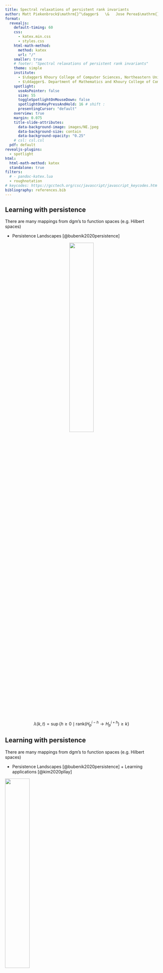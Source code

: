 ```yaml
---
title: Spectral relaxations of persistent rank invariants
author: Matt Piekenbrock$\mathrm{}^\dagger$   \&   Jose Perea$\mathrm{}^\ddagger$
format: 
  revealjs:
    default-timing: 60
    css: 
      - katex.min.css
      - styles.css
    html-math-method: 
      method: katex 
      url: "/"
    smaller: true
    # footer: "Spectral relaxations of persistent rank invariants"
    theme: simple 
    institute: 
      - $\dagger$ Khoury College of Computer Sciences, Northeastern University
      - $\ddagger$. Department of Mathematics and Khoury College of Computer Sciences, Northeastern University
    spotlight:
      useAsPointer: false
      size: 55
      toggleSpotlightOnMouseDown: false
      spotlightOnKeyPressAndHold: 16 # shift : 
      presentingCursor: "default"
    overview: true
    margin: 0.075
    title-slide-attributes:
      data-background-image: images/NE.jpeg
      data-background-size: contain
      data-background-opacity: "0.25"
    # csl: csl.csl
  pdf: default
revealjs-plugins:
  - spotlight
html: 
  html-math-method: katex
  standalone: true
filters:
  # - pandoc-katex.lua
  - roughnotation
# keycodes: https://gcctech.org/csc/javascript/javascript_keycodes.htm
bibliography: references.bib
---
```



## Learning with persistence 

There are many mappings from $\mathrm{dgm}$'s to function spaces (e.g. Hilbert spaces) 

::: {.fragment .fade-in fragment-index=1 style="text-align: left"}

- Persistence Landscapes [@bubenik2020persistence]

:::


::: {.fragment .fade-in-then-out fragment-index=1 style="text-align: center"}

![](images/pers_landscape_def.png){width=40% fig-align="center"}

$$ \lambda(k, t) = \sup \{ h \geq 0 \mid \mathrm{rank}(H_p^{i-h} \to H_p^{i+h}) \geq k \} $$

:::


## Learning with persistence 

There are many mappings from $\mathrm{dgm}$'s to function spaces (e.g. Hilbert spaces) 

- Persistence Landscapes [@bubenik2020persistence] + Learning applications [@kim2020pllay]

![](images/pers_landscape_app.png){width=40% fig-align="center"}

$$ \lambda(k, t) = \sup \{ h \geq 0 \mid \mathrm{rank}(H_p^{i-h} \to H_p^{i+h}) \geq k \} $$


## Learning with persistence 

There are many mappings from $\mathrm{dgm}$'s to function spaces (e.g. Hilbert spaces) 

<ul> 

::: { style="color: rgb(127,127,127);"}

<li> Persistence Landscapes [@bubenik2020persistence] + Learning applications [@kim2020pllay] </li>

:::

::: {.fragment .fade-in fragment-index=1 style="text-align: left"}

<li> Persistence Images [@adams2017persistence] </li> 

:::

<ul> 


::: {.fragment .fade-in-then-out fragment-index=1 style="text-align: center"}

![](images/pers_image_def.png){height=50% fig-align="center"}

$$ \rho(f, \phi) = \sum\limits_{(i,j) \in \mathrm{dgm}} f(i,j) \phi(\lvert j - i \rvert)$$

:::

## Learning with persistence 

There are many mappings from $\mathrm{dgm}$'s to function spaces (e.g. Hilbert spaces) 

<ul> 

::: { style="color: rgb(127,127,127);"}

<li> Persistence Landscapes [@bubenik2020persistence] + Learning applications [@kim2020pllay] </li>

:::

<li> Persistence Images [@adams2017persistence] + Learning applications [@som2020pi]
</li> 

<ul> 

![](images/pers_image_app.png){height=50% fig-align="center"}

$$ \rho(f, \phi) = \sum\limits_{(i,j) \in \mathrm{dgm}} f(i,j) \phi(\lvert j - i \rvert)$$



## Learning with persistence 

There are many mappings from $\mathrm{dgm}$'s to function spaces (e.g. Hilbert spaces) 

<ul> 

::: { style="color: rgb(127,127,127);"}

<li> Persistence Landscapes [@bubenik2020persistence] + Learning applications [@kim2020pllay] </li>

:::

::: { style="color: rgb(127,127,127);"}

<li> Persistence Images [@adams2017persistence] + Learning applications [@som2020pi] </li>

:::

::: {.fragment .fade-in}

<li> A few others...$^1$ </li> 

![](images/vec1.png){width=80% height=100% fig-align="center"}

:::

</ul>

:::{.aside}

See [@bubenik2020persistence] for an overview. 

:::

## Many goals in common...

<hr/> 

:::: {.columns}

::: {.column width=40% layout-align="left" style="margin-left: 2em; margin-top: 1em;"}

::: {.fragment fragment-index=1}

- Vectorize persistence information

:::

::: {.fragment fragment-index=2}

- Optimize persistence invariants 

:::

::: {.fragment fragment-index=3}

- Leverage the stability of persistence

:::


::: {.fragment fragment-index=4}

- Connect to other areas of mathematics

:::
 
:::

::: {.column width=40% layout-align="left"}

:::{.r-stack}

![](images/pers_image.png){.fragment fragment-index=1 width="300" height="300"}

![](images/pers_landscape_app.png){.fragment fragment-index=2 width="300" height="300"}

![](animations/stability.gif){.fragment fragment-index=3 width="400" height="300"}

![](images/lsst.png){.fragment fragment-index=4 width="375" height="375"}

:::

:::

:::: 

::: {.fragment style="text-align: center" style="font-size: 40px;"}

<div style="text-align: center; font-size: 35px;" >

__Can we achieve these goals without computing diagrams?__

</div>


:::

::: {.fragment style="text-align: center" style="font-size: 40px;"}

(computing $\mathrm{dgm}_p(X)$ on point cloud inputs $X \subset \mathbb{R}^{n \times d}$ takes $O(n^{3(p+2)})$ for $p \geq 1$...)
:::

<!-- ::: {.fragment style="text-align: center"}

$^\ast$ _avoid the reduction the algorithm_

:::

::: {.fragment style="text-align: center"}

$$\mathrm{dgm}(K) \leftrightarrow R = \partial V $$

::: -->

<!-- :::{.aside}

Image from: https://epfl-lts2.github.io/gspbox-html/doc/graphs/

::: -->

<br> 

## This Talk - Spectral Rank Invariants {visibility="hidden"}

:::{.fragment .fade-in style="text-align: center"}

We introduce a _spectral-relaxation_ of the <span style="color:orange">  persistent rank invariants </span>  $\beta_p^{\ast}$ and $\mu_p^\ast$ that:

<div style="margin-left:2.5em;">

1. Smoothly interpolates the _persistent rank_ function
2. Admits $(1 \pm \epsilon)$ approximation for any $\epsilon > 0$ in $\approx O(n^2)$ time 
3. "Matrix-free" computation in $O(n)$ memory 
4. Variety of applications, e.g. featurization, optimization, metric learning

</div>

:::

:::{.fragment .fade-in style="text-align: left" layout="[[48,52]]" layout-valign="top"}

![](animations/ph_transform.gif){width=100% height=100% fig-align="left"}

![](animations/trace_summary.gif){width=100% height=100% fig-align="left"}

:::

:::{.aside}
\(1\) The Schatten-1 norms of the operators driving the relaxation are differentiable over the positive semi-definite cone 
:::

## This Talk - Spectral Rank Invariants 

:::{.fragment .fade-in style="text-align: center"}

We introduce a _spectral-relaxation_ of the <span style="color:orange">  persistent rank invariants </span>  $\beta_p^{\ast}$ and $\mu_p^\ast$ that:

:::


:::{.fragment .fade-in style="text-align: center"}

<div style="margin-left:2.5em;">
1. Smoothly interpolates _persistent rank function_ $\leftrightarrow$ _spectral sum_
</div>

<br/> 

:::{style="text-align: center"}

![](images/spectral_interp2.png){height=450 fig-align="center"}

:::

:::

<!-- :::{layout="[[80, 50]]" layout-valign="bottom"}

![](images/size_function.png){height=50% fig-align="center"}
![](images/spectral_interpolation.png){height=50% fig-align="center"}

:::
::: -->


## This Talk - Spectral Rank Invariants 

:::{style="text-align: center"}

We introduce a _spectral-relaxation_ of the <span style="color:orange">  persistent rank invariants </span>  $\beta_p^{\ast}$ and $\mu_p^\ast$ that:

<div style="margin-left:2.5em;">

1. Smoothly interpolates _persistent rank function_ $\leftrightarrow$ _spectral sum_
2. Admits $(1 \pm \epsilon)$ approximation for any $\epsilon > 0$ in $\approx O(n^2)$ time 

</div>

<div style="width: 100%; text-align: center;">
![](images/stochastic_trace_estimates.png){width=80% fig-align="center"}
</div>

:::

## This Talk - Spectral Rank Invariants 

:::{style="text-align: center"}

We introduce a _spectral-relaxation_ of the <span style="color:orange">  persistent rank invariants </span>  $\beta_p^{\ast}$ and $\mu_p^\ast$ that:

<div style="margin-left:2.5em;">

1. Smoothly interpolates _persistent rank function_ $\leftrightarrow$ _spectral sum_
2. Admits $(1 \pm \epsilon)$ approximation for any $\epsilon > 0$ in $\approx O(n^2)$ time 
3. "Matrix-free" computation in $\approx O(n)$ memory 

</div>

<br/> 

$$ {\Large v^T (\partial_1 \circ \partial_1^T) v = \sum\limits_{i \sim j}(v_i - v_j) }$$

:::

## This Talk - Spectral Rank Invariants 

:::{style="text-align: center"}

We introduce a _spectral-relaxation_ of the <span style="color:orange">  persistent rank invariants </span>  $\beta_p^{\ast}$ and $\mu_p^\ast$ that:

<div style="margin-left:2.5em;">

1. Smoothly interpolates _persistent rank function_ $\leftrightarrow$ _spectral sum_
2. Admits $(1 \pm \epsilon)$ approximation for any $\epsilon > 0$ in $\approx O(n^2)$ time 
3. "Matrix-free" computation in $\approx O(n)$ memory 
4. Variety of applications, e.g. featurization, optimization, metric learning

</div>

![](images/overview_blackbox.png){width=90% fig-align="center"}

:::

## Application: optimizing filtrations

![](images/combined_mult.png){width=68% height=100% fig-align="center"}

$$ \alpha^\ast = \argmax_{\alpha \in \mathbb{R}} \; \mathrm{card}\big(\, \left.\mathrm{dgm}(K_\bullet, \, f_\alpha) \right|_{R} \, \big) $$


## Why the rank invariant {visibility="hidden"}


:::{.fragment}

There is a duality between diagrams its associated rank function:

$$ \mathrm{dgm}_p(\, K_\bullet, \, f \, ) \triangleq \{ \, ( \, i, j \,) \in \Delta_+ :  \mu_p^{i,j} \neq 0 \, \} \; \cup \; \Delta $$

$$\text{where: } \quad \mu_p^{i,j} = \left(\beta_p^{i,j{\small -}1} - \beta_p^{i,j} \right) - \left(\beta_p^{i{\small -}1,j{\small -}1} - \beta_p^{i{\small -}1,j} \right) \quad $$

:::

:::{.fragment}

_Fundamental Lemma of Persistent Homology_ shows diagrams characterize their ranks
$$\beta_p^{k,l} = \sum\limits_{i \leq k} \sum\limits_{j > l} \mu_p^{i,j}$$

:::

:::{.incremental}

- _Persistence measures_ [@chazal2016structure] extend (1,2) naturally when $\mathbb{F} = \mathbb{R}$ 
- Stability in context of multidimensional persistence [@cerri2013betti] 
- Generalizations of rank invariant via Möbius inversion [@mccleary2022edit] and via zigzag persistence[@dey2021computing]

:::

## Overview

<ul>
  <li>Theory</li>
  <ul>
    <li>Rank duality</li>
    <li>Spectral functions</li>
    <li>Operator properties</li>
  </ul>
  <div style="color: #7F7F7F;"> 
  <li><p>Applications</p></li>
  <ul>
    <li>Variational + geometric perspective</li>
    <li>Filtration optimization</li>
    <li>Feature generation</li>
  </ul>
  </div>
  <div style="color: #7F7F7F;"> 
  <li><p>Computation</p></li>
  <ul>
    <li>Implicit trace estimation</li>
    <li>Stochastic Lanczos quadrature</li>
    <li>matvecs are all you need</li>
  </ul>
  </div>
</ul>

## The rank invariants {style="text-align: center;"}

::::{.columns}

:::{.column}

![](images/dgm_pbn.png){width=325 height=325 fig-align="center"}

<div style="text-align: center;">

$\beta_p^{i,j}(K)$

</div>

:::

:::{.column}

![](images/dgm_mu.png){width=325 height=325 fig-align="center"}

<div style="text-align: center;">

$\mu_p^R(K)$

</div>

:::

__Goal:__ "Relax" these invariants using the spectral characterization of the rank function:

$$\mathrm{rank}(X) = \sum_{i=1}^n \, \mathrm{sgn}_+(\sigma_i) $$

::::

## Beyond $\mathrm{dgm}$'s: Revisiting the rank computation
 
$$ \beta_p^{i,j} : \mathrm{rank}(H_p(K_i) \to H_p(K_j))$$
	
<!-- <hr style="margin: 0; padding: 0;">  -->

:::{.incremental style="list-style-type: none;align=center;"}

::: {.fragment .fade-in-then-semi-out style="text-align: left"}
$\;\quad\quad\quad\beta_p^{i,j} = \mathrm{dim} \big( \;\mathrm{Ker}(\partial_p(K_i))\; / \;\mathrm{Im}(\partial_{p+1}(K_j)) \; \big )$
:::

<!-- <li style="text-align: left" class="fragment fade-in-then-semi-out">
$\quad\quad\quad\quad\beta_p^{i,j} = \mathrm{dim} \big( \;\mathrm{Ker}(\partial_p(K_i))\; / \;\mathrm{Im}(\partial_{p+1}(K_j)) \; \big )$
</li> -->
::: {.fragment .fade-in-then-semi-out style="text-align: left"}
<!-- <li style="text-align: left" class="fragment fade-in-then-semi-out"> -->
$\;\quad\quad\quad\hphantom{\beta_p^{i,j} }= \mathrm{dim}\big(\; \mathrm{Ker}(\partial_p(K_i)) \; / \; (\mathrm{Ker}(\partial_p(K_i)) \cap \mathrm{Im}(\partial_{p+1}(K_j))) \; \big )$
:::

::: {.fragment .fade-in-then-semi-out style="text-align: left"}
$\;\quad\quad\quad\hphantom{\beta_p^{i,j}}=\color{blue}{\mathrm{dim}\big(\;\mathrm{Ker}(\partial_p(K_i)) \; \big)} \; \color{black}{-} \; \color{red}{\mathrm{dim}\big( \; \mathrm{Ker}(\partial_p(K_i)) \cap \mathrm{Im}(\partial_{p+1}(K_j))\;\; \big)}$
:::

::: 

<!-- <br>  -->
::: {.fragment .fade-in-then-semi-out}
Rank-nullity yields the <span style="color: blue">left term</span>: 
$$
\mathrm{dim}\big(\mathrm{Ker}(\partial_p(K_i))\big) = \lvert C_p(K_i) \rvert - \mathrm{dim}(\mathrm{Im}(\partial_p(K_i)))
$$
:::

:::{.fragment .fade-in-then-semi-out}
<!-- Computing the <span style="color: red">right term</span> more nuanced:  -->
"Relaxing" the <span style="color: red">right term</span> poses some difficulties:
:::

:::{.incremental style="list-style-type: none; align=center; text-align: left; margin-left: 2.5em; margin: 0; padding: 0;"}
- Pseudo-inverse$^1$, projectors$^2$, Neumann's inequality$^3$, etc.
- PID algorithm$^4$, Reduction algorithm$^5$, Persistent Laplacian$^6$
:::

:::{.aside}
@anderson1969series, @ben1967geometry, @ben2015projectors, @zomorodian2004computing, @edelsbrunner2000topological, @memoli2022persistent
:::

## Key technical observation

:::{.fragment style="text-align: center;"}

Structure theorem for persistence modules can be used to show: 

$$ 
\text{ if } (i,j) \in \mathrm{dgm}(K_\bullet), \text{ and } R = \partial V
$$
 
:::

:::{.fragment style="margin: 0; padding: 0;"}

$$
\implies \mathrm{rank}(R^{i,j}) - \mathrm{rank}(R^{i\texttt{+}1,j}) + \mathrm{rank}(R^{i\texttt{+}1,j\text{-}1}) - \mathrm{rank}(R^{i,j\text{-}1}) \neq 0
$$

![](images/rank_ll.png){width=575 height=100% fig-align="center" style="margin: 0; padding: 0;"}

:::

:::{.fragment}

$$
\Rightarrow \mathrm{rank}(R^{i,j}) = \mathrm{rank}(\partial^{i,j}) 
$$

:::

## Key technical observation


:::{.fragment}

$$
\mathrm{rank}(R^{i,j}) = \mathrm{rank}(\partial^{i,j}) 
$$

:::

:::{.fragment }

![](images/rv_ll.png){width=950 height=100% fig-align="center" style="margin: 0; padding: 0;"}

:::

:::{.fragment style="text-align: center"}

__Take-a-way:__ Can deduce the $\mathrm{dgm}$ from ranks of "lower-left" submatrices of $\partial_p(K_\bullet)$

:::


## Key technical observation

$$ 
\begin{equation}
\mathrm{rank}(R^{i,j}) = \mathrm{rank}(\partial^{i,j})  
\end{equation}
$$
 
<hr>

:::{.fragment}

$(1)$ often used to show correctness of reduction, but far more general, as it implies:

:::

:::{.fragment}

<div style="padding-left: 1em; border: 1px solid black; margin: 2em; ">
__Corollary [@bauer2022keeping]__: Any algorithm that preserves the ranks of the submatrices $\partial^{i,j}$ for all $i,j \in \{ 1, \dots, n \}$ is a valid barcode algorithm.
</div>

:::

:::{.fragment}
$$ 
\begin{equation}
(1) \Rightarrow \beta_p^{i,j} = \lvert C_p(K_i) \rvert - \mathrm{rank}(\partial_p^{1,i}) - \mathrm{rank}(\partial_{p+1 }^{1,j}) + \mathrm{rank}(\partial_{p+1}^{i + 1, j} ) 
\end{equation}
$$

:::


:::{.fragment}

$$ 
\begin{equation}
(2) \Rightarrow \mu_p^{R} = \mathrm{rank}(\partial_{p+1}^{j + 1, k})  - \mathrm{rank}(\partial_{p+1}^{i + 1, k})  - \mathrm{rank}(\partial_{p+1}^{j + 1, l}) + \mathrm{rank}(\partial_{p+1}^{i + 1, l})  
\end{equation}
$$

:::

:::{.aside}

@edelsbrunner2000topological noted (1) in passing showing correctness of reduction; @dey2022computational explicitly prove (2); (3) was used by @chen2011output. (2) & (3) are connected to relative homology.

:::


## The Implications


:::{style="text-size: 14px; text-align: center; margin-top: 1em;"}

From now on, we work strictly with field coefficients in $\mathbb{R}$

:::

<br/> 

$$
	{\color{green} \mu_p^{R}} = 
	{\color{red} \mathrm{rank}}\begin{bmatrix} {\color{blue} \partial_{p+1}^{j + 1, k}} & 0 \\
	0 & {\color{blue} \partial_{p+1}^{i + 1, l} }
	\end{bmatrix}
	- 
	{\color{red} \mathrm{rank}}\begin{bmatrix} {\color{blue} \partial_{p+1}^{i + 1, k}} & 0 \\
	0 & {\color{blue} \partial_{p+1}^{j + 1, l} }
	\end{bmatrix}
$$

<br/>

:::{style="text-size: 14px; text-align: center;"}

:::{.fragment}

There are advantages to preferring _this_ expression for $\mu_p^R$

:::

<ol>
:::{.fragment}
  <li> <span style="color: blue;"> Inner terms </span> are _unfactored_ </li>
:::
:::{.fragment}
  <li> Variational perspectives on <span style="color: red;">rank function </span> well-studied ($\mathbb{R}$)</li>
:::
:::{.fragment}
  <li> Theory of <span style="color: green;">_persistent measures_$^{\ast}$</span> readily applicable </li>
:::
</ol>

:::

::: aside 

Chazal, Frédéric, Vin De Silva, Marc Glisse, and Steve Oudot. 2016. The Structure and Stability of Persistence Modules.

:::

## Relaxing the rank function {visibility="hidden"}

:::{style="text-align: center"} 

__Spectral relaxation__: Approximate $\mathrm{rank}$ with _matrix functions_ [@bhatia2013matrix]

:::


:::{style="list-style-type: none; align=center;"}

<div class="columns">

<div class="column">

::: {.fragment .fade-in-then-semi-out fragment-index=1 style="text-align: left"}

$\quad\quad\quad\quad \mathrm{rank}(X) = \sum \, \mathrm{sgn}_+(\sigma_i)$

:::

::: {.fragment .fade-in-then-semi-out fragment-index=2 style="text-align: left"}

$\quad\quad\quad\quad \hphantom{\mathrm{rank}(X)}\approx \sum\limits_{i=1}^n \, \phi(\sigma_i, \tau) \phantom{\int\limits_{-\infty}^x}$

:::

::: {.fragment .fade-in-then-semi-out fragment-index=3 style="text-align: left"}

$\quad\quad\quad\quad \hphantom{\mathrm{rank}(X)}=\lVert \Phi_\tau(X) \rVert_\ast$

:::

</div>

<div class="column">

::: {.fragment .fade-in-then-semi-out fragment-index=1 style="text-align: right"}

where $\quad\quad$ $X = U \mathrm{Diag}(\mathbf{\sigma})V^T$

:::

::: {.fragment .fade-in-then-semi-out fragment-index=2 style="text-align: right"}

where $\quad \phi(x, \tau) \triangleq \int\limits_{-\infty}^x\hat{\delta}(z, \tau) dz$

:::

::: {.fragment .fade-in-then-semi-out fragment-index=3 style="text-align: right"}

where $\quad \Phi_\tau(X) \triangleq \sum_{i=1}^n \phi(\sigma_i, \tau) u_i v_i^T$

:::

</div>

</div>

::: {.fragment .fade-in-then-semi-outstyle="text-align: center"}

$\Phi_\tau(X)$ is a _Löwner operator_ when $\phi$ is _operator monotone_ [@jiang2018unified]

$$ A \succeq B \implies \Phi_\tau(A) \succeq \Phi_\tau(B) $$

:::

:::{.fragment style="text-align: center"}

Closed-form proximal operators exist when $\Phi_\tau$ convex [@beck2017first]

Often used in nonexpansive mappings [@bauschke2011convex]

:::

:::

## Relaxing the rank function

<hr/> 

:::{.fragment .fade-in-then-semi-out fragment-index=1 style="text-align: center"} 

__Spectral relaxation__: Approximate $\mathrm{rank}$ by approximating the _sign_ function 

:::


:::{style="list-style-type: none; align=center;"}

::: {.fragment .fade-in-then-semi-out fragment-index=1 style="text-align: center"}

$$\mathrm{rank}(X) = \sum_{i=1}^n \, \mathrm{sgn}_+(\sigma_i) \approx \sum_{i=1}^n \, \phi(\sigma_i, \tau) $$

:::

::: {.fragment .fade-in-then-semi-out fragment-index=2 style="text-align: left"}

$$\text{ where } \phi(x, \tau) \triangleq \int\limits_{-\infty}^x\hat{\delta}(z, \tau) dz \text{ for a smoothed Dirac measure } \hat{\delta}^1$$

<!-- \hat{\delta}(x, \tau) = \frac{1}{\nu(\tau)} p\left(\frac{x}{\nu(\tau)}\right), \quad \tau > 0, \quad \nu \text{ inc. } -->
:::


::: {.fragment .fade-in-then-semi-out fragment-index=3 style="text-align: center"}

$\phi : \mathbb{R} \to \mathbb{R}$ induces a unique$^2$ _spectral function_ $F: S_{n} \to \mathbb{R}$ via its _trace_: 

$$\mathrm{tr}(\Phi_\tau(X)) = \sum\limits_{i=1}^n \phi(\sigma_i, \tau), \quad \Phi_\tau(X) \triangleq U \phi_\tau(\mathbf{\Sigma}) V^T $$

:::


<!-- ::: {.fragment .fade-in-then-semi-out fragment-index=4 style="text-align: center"}

The operator $\Phi_\tau(X) \in \mathbb{R}^{n \times n}$ is called a _Löwner operator_ [@bhatia2013matrix]

::: -->


<!-- ::: {.fragment .fade-in-then-semi-out fragment-index=4 style="text-align: center"}

$\Phi_\tau(X)$ is a _Löwner operator_ when $\phi$ is _operator monotone_ [@jiang2018unified]

$$ A \succeq B \implies \phi_\tau(A) \succeq \phi_\tau(B) $$

:::

:::{.fragment style="text-align: center"}

Closed-form proximal operators exist when $\phi_\tau$ convex + minor conditions$^1$ 

::: -->

:::

<aside class="aside" style="text-align: center !important;">

\(1\) Any $\hat{\delta}$ of the form $\nu(1/\tau) p (z \cdot \nu (1/\tau))$ where $p$ is a density function and $\nu$ positive and increasing is sufficient.

\(2\) See Theorem 1.2 of @jiang2018unified for uniqueness conditions.
<!-- \(1\) See @beck2017first and @bauschke2011convex for existence and optimality conditions.  -->

</aside>


## Spectral functions

For any smoothed Dirac measure^[Any $\hat{\delta}$ of the form $\nu(1/\tau) p (z \cdot \nu (1/\tau))$ where $p$ is a density function and $\nu$ positive and increasing is sufficient.] $\hat{\delta}$ and _operator monotone_ $\phi: \mathbb{R}_+ \times \mathbb{R}_{++} \to \mathbb{R}_+$, @bi2013approximation show that:

<!-- <div class="columns" style="margin-left: 2.5em; "> -->

<div style="list-style-type: none !important;">

<div class="columns">

<div class="column" style="width: 30%">

:::{.fragment .fade-in fragment-index=1 .no_bullet}

($\tau$-approximate) $\vphantom{\hat{\delta}}$

:::

:::{.fragment .fade-in fragment-index=2}

(Monotone) $\vphantom{\lVert \phi_{\tau}(X) \rVert_\ast}$

:::

:::{.fragment .fade-in fragment-index=3}

(Smooth) $\vphantom{\mathbb{R}_1^{n \times m^{\ast^{\ast}}}}$

:::

:::{.fragment .fade-in fragment-index=4}

(Explicit) $\vphantom{\partial \lVert \Phi_\tau(\cdot) \rVert_\ast}$ 

:::

</div>

<div class="column" width="70%" layout-align="right">

:::{.fragment .fade-in fragment-index=1}

$0 \leq \mathrm{rank}(X) - \lVert \Phi_\tau(X) \rVert_\ast \leq c(\hat{\delta})$

:::

:::{.fragment .fade-in fragment-index=2}

$\lVert \Phi_{\tau}(X) \rVert_\ast \geq \lVert \Phi_{\tau'}(X) \rVert_\ast$ for any $\tau \leq \tau'$

:::

:::{.fragment .fade-in fragment-index=3}

Semismooth^[Here _semismooth_ refers to the existence of directional derivatives] on $\mathbb{R}^{n \times m}$ $\vphantom{\mathbb{R}_1^{n \times m^{\ast^{\ast}}}}$, differentiable on $\mathbf{S}_+^m$

:::

:::{.fragment .fade-in fragment-index=4}

Differential $\partial \lVert \Phi_\tau(\cdot) \rVert_\ast$ has closed-form soln.

:::

</div>

</div>

:::{.fragment .fade-in fragment-index=5}

Function/operator pairs ( $\phi_\tau$, $\Phi_\tau$ ) particular specializations of _matrix functions_:

$$\Phi_\tau(X) = U \Phi_\tau(\Sigma) V^T$$

Commonly used in many application areas, e.g. compressed sensing [@li2014new]

:::

</div>

## Combinatorial Laplacian {visibility="hidden"}

__Relax #3:__ Replace $\partial \mapsto L$ with _combinatorial Laplacians_ [@horak2013spectra]:

$$ \Delta_p = \underbrace{\partial_{p+1} \partial_{p+1}^T}_{L_p^{\mathrm{up}}}  + \underbrace{\partial_{p}^T \partial_{p}}_{L_p^{\mathrm{dn}}} $$

:::{.fragment}

$f_\alpha$ is 1-to-1 correspondence with inner products on cochain groups $C^p(K, \mathbb{R})$ 

$$L_p^{i,j}(\alpha) \Leftrightarrow \langle \; f,\, g \; \rangle_{\alpha} \; \text{ on } \;  C^{p+1}(K, \mathbb{R})$$

::: 

:::{.fragment}

Benefits: Symmetric, positive semi-definite, have "nice" linear and quadratic forms:
$$
L_p^{\text{up}}(\tau, \tau')= \begin{cases}
		 \mathrm{deg}_f(\tau) \cdot f^{+/2}(\tau) & \text{ if } \tau = \tau' \\ 
%		\mathrm{deg}(\tau_i) & \text{ if } i = j \\ 
		s_{\tau, \tau'} \cdot  f^{+/2}(\tau) \cdot f(\sigma) \cdot f^{+/2}(\tau') & \text{ if } \tau \overset{\sigma}{\sim} \tau' \\
		0 & \text{ otherwise} 
	\end{cases}
$$

$\implies$ can represent operator in "matrix-free" fashion
:::

## Parameterized filtrations {visibility="hidden"}

Suppose we have an $\alpha$-parameterized filtration $(K, f_\alpha)$ where $f_\alpha : K \to \mathbb{R}_+$ satisfies:

$$
f_\alpha(\tau) \leq f_\alpha(\sigma) \quad \text{ if } \tau \subseteq \sigma \quad \forall \tau,\sigma \in K \text{ and } \alpha \in \mathbb{R}
$$

:::{layout-ncol=2}

![](animations/codensity_family.gif){width=48% height=100% fig-align="right"}

![](animations/complex_plain.gif){width=48% height=100% fig-align="left"}

:::

## __Relax \#1__: Parameterized _boundary matrices_ {visibility="hidden"}

:::{.fragment style="text-align: center;"}

Parameterize $C_p(K; \mathbb{R})$ with $\mathcal{S} \circ f_\alpha : K \to \mathbb{R}_+$ where $\mathcal{S}: \mathbb{R} \to [0,1]$  


:::

:::{.fragment style="text-align: center;"}

![](images/smoothstep_3.jpeg){width=88% height=100% fig-align="center"}

:::


:::{.fragment style="text-align: center; border: 1;"}

$$ 
\boxed{
\partial_p^{i,j}(\alpha) = D_p(\mathcal{S}_i \circ f_\alpha) \circ \partial_p(K_\preceq) \circ D_{p+1}(\mathcal{S}_j \circ f_\alpha) 
}
$$ 

:::

:::{.fragment style="text-align: center;"}

__Note__: $P^T \partial_p^{i,j}(\alpha) P$ has rank $= \mathrm{rank}(R_p^{i,j}(\alpha))$ for all $\alpha \in \mathbb{R}$. 

:::

:::{.aside style="text-align: center;"}
Replacing $S \mapsto \mathcal{S}$ ensures continuity of $\partial_p^{i,j}(\alpha)$
:::


## Rank Invariances when $\mathbb{F} = \mathbb{R}$ {visibility="hidden"}

::: {.fragment .fade-in style="text-align: left"}

&emsp;&emsp;&emsp;&emsp;

$\hspace{10em} \mathrm{rank}(A) \triangleq \mathrm{dim}(\mathrm{Im}(A))$

::: 

::: {.fragment .fade-in style="text-align: left"}

$\hspace{10em}  \hphantom{\mathrm{rank}(A)} \equiv \mathrm{rank}(A^T) \quad \quad  \quad \text{(adjoint)}$

:::

::: {.fragment .fade-in style="text-align: left"}

$\hspace{10em}  \hphantom{\mathrm{rank}(A)} \equiv \mathrm{rank}(A^T A) \quad \quad \; \text{(inner product)}$

:::

::: {.fragment .fade-in style="text-align: left"}

$\hspace{10em}  \hphantom{\mathrm{rank}(A)} \equiv \mathrm{rank}(A A^T) \quad \quad \; \text{(outer product)}$

:::

::: {.fragment .fade-in style="text-align: left"}

$\hspace{10em}  \hphantom{\mathrm{rank}(A)} \equiv \mathrm{rank}(S^{-1}AS) \quad \;  \text{(change of basis)}$

:::

::: {.fragment .fade-in style="text-align: left"}

$\hspace{10em}  \hphantom{\mathrm{rank}(A)} \equiv \mathrm{rank}(P^T A P) \quad \; \text{(permutation)}$

:::

::: {.fragment .fade-in style="text-align: left"}

$\hspace{10em}  \hphantom{\mathrm{rank}(A)} \equiv \dots  \quad \quad \quad \quad  \quad \quad  \! \! \text{(many others)}$

:::

<br> 

::: {.fragment .fade-in style="text-align: left"}

<div style="text-align: center; font-size: 35px;" >

__Q: Can we exploit some of these to speed up the computation?__

</div>

:::

## Overview

<ul>
  <div style="color: #7F7F7F;"> 
  <li>Theory</li>
  <ul>
    <li>Rank duality</li>
    <li>Spectral functions</li>
    <li>Operator properties</li>
  </ul>
  </div>
  <li><p>Applications</p></li>
  <ul>
    <li>Variational + geometric perspective</li>
    <li>Filtration optimization</li>
    <li>Feature generation</li>
  </ul>
  <div style="color: #7F7F7F;"> 
  <li><p>Computation</p></li>
  <ul>
    <li>Implicit trace estimation</li>
    <li>Stochastic Lanczos quadrature</li>
    <li>matvecs are all you need</li>
  </ul>
  </div>
</ul>


## Interpretation: Regularization

::: {.fragment fragment-index=1}

Ill-posed linear systems $Ax = b$ are often solved by "regularized" least-squares: 

$$
x_\tau^\ast = \argmin\limits_{x \in \mathbb{R}^n} \lVert Ax - b\rVert^2 + \tau \lVert x \rVert_1 
$$

:::

::: {.fragment fragment-index=2}

The minimizer is given in closed-form by the regularized pseudo-inverse:

$$
x_\tau^\ast = (A^T A + \tau I)^{-1} A^T b
$$
:::

::: {.fragment fragment-index=3}

![](images/lasso.png){width=50% fig-align="center"}

:::

::: aside

Image from: https://thaddeus-segura.com/lasso-ridge/

::: 

## Interpretation: Regularization

<br/>

::: {.fragment fragment-index=1}


<div style="text-align: center;">
Under the appropriate parameters$^1$ for $\nu$ and $p$, $\phi$ takes the form:

</div>

$$
\phi(x, \tau) = \frac{2}{\tau}\int\limits_{0}^z z \cdot  \big((z/\sqrt{\tau})^2+1\big)^{-2} dz = \frac{x^2}{x^2 + \tau}
$$

:::


::: {.fragment fragment-index=2}

<div style="text-align: center;">

The corresponding Löwner operator and its Schatten $1$-norm is given$^2$ by:

</div>

$$
\Phi_\tau(X) = (X^T X + \tau \, I_n)^{-1} X^T X, \quad \quad \lVert \Phi_\tau(X) \rVert_\ast = \sum\limits_{i = 1}^n \frac{\sigma_i(X)^2}{\sigma_i(X)^2 + \tau}
$$

:::

::: {.fragment fragment-index=3}

<div style="text-align: center;">

This the <span style="color: purple;"> _Tikhonov regularization_ </span> in standard form used in $\ell_1$-regression (LASSO)

</div>

:::

::: aside 

\(1\) This $\phi$ corresponds to setting $\nu(\tau) = \sqrt{\tau}$ and $p(x) = 2x (x^2 + 1)^{-2}$; \(2\) See Theorem 2 in @zhao2012approximation. 

::: 


## Application \#1: Filtration optimization

:::{layout="[[25,50,25]]" layout-valign="bottom"}

<div class="column" layout-align="right">
![](animations/dgms_vineyards.gif){width=100%}
</div>

<div class="column" layout-align="center">
![](images/dgm_opt.png){height=100% fig-align="center"}
</div>

<div class="column" layout-align="left">
![](animations/complex_plain.gif){width=100%}
</div>

::::

$$ 
\alpha^\ast = \argmax_{\alpha \in \mathbb{R}} \; \mathrm{card}\big(\, \left.\mathrm{dgm}(K_\bullet, \, f_\alpha) \right|_{R} \, \big) 
$$

## Application \#1: Filtration optimization

:::{layout="[[60,30]]" layout-valign="bottom"}

<div class="column" layout-align="right">
![](images/codensity_mult.png)
</div>

<div class="column" layout-align="center">
![](images/optimal_codensity_complex.png){width=100% height=100%}
</div>

:::

$$ 
\alpha^\ast = \argmax_{\alpha \in \mathbb{R}} \; \mathrm{card}\big(\, \left.\mathrm{dgm}(K_\bullet, \, f_\alpha) \right|_{R} \, \big) 
$$


## Application \#1: Filtration optimization

![](images/codensity_ex1.png){width=60%, fig-align="center"}

<br/>

$$ 
	\mu_p^{R} = 
	\mathrm{rank}\begin{bmatrix} \partial_{p+1}^{j + 1, k} & 0 \\
	0 & \partial_{p+1}^{i + 1, l}
	\end{bmatrix}
	- 
	\mathrm{rank}\begin{bmatrix} \partial_{p+1}^{i + 1, k} & 0 \\
	0 & \partial_{p+1}^{j + 1, l}
	\end{bmatrix}
$$

## Application \#1: Filtration optimization

![](images/codensity_ex2.png){width=60%, fig-align="center"}

<br/>

$$ 
\mu_p^{R} = 
\mathrm{tr}\begin{bmatrix} \lVert \partial_{p+1}^{j + 1, k} \rVert_\ast & 0 \\
0 & \lVert \partial_{p+1}^{i + 1, l} \rVert_{\ast}
\end{bmatrix}
- 
\mathrm{tr}\begin{bmatrix} \lVert \partial_{p+1}^{i + 1, k} \rVert_\ast & 0 \\
0 & \lVert  \partial_{p+1}^{j + 1, l} \rVert_\ast
\end{bmatrix}
$$

## Application \#1: Filtration optimization

![](images/codensity_ex3.png){width=60%, fig-align="center"}

<br/>

$$ 
\hat{\mu}_p^{R} = 
\mathrm{tr}\begin{bmatrix} \Phi_\tau(\partial_{p+1}^{j + 1, k}) & 0 \\
0 & \Phi_\tau(\partial_{p+1}^{i + 1, l})
\end{bmatrix}
- 
\mathrm{tr}\begin{bmatrix} \Phi_\tau(\partial_{p+1}^{i + 1, k}) & 0 \\
0 & \Phi_\tau(\partial_{p+1}^{j + 1, l})
\end{bmatrix}
$$

:::{.fragment }

$$\boxed{\text{There exists a positive }\tau^\ast > 0 \text{ such that } \mu_p^R = \lceil \hat{\mu}_p^R \rceil \text{ for all } \tau \in (0, \tau^\ast]}$$

:::


## Application \#1: Filtration optimization {visibility="hidden"}

![](images/combinatorial_explosion.png){width=60%, fig-align="center"}[^1]


[^1]: Xu, Weiyu, and Babak Hassibi. "Precise Stability Phase Transitions for $\ell_1 $ Minimization: A Unified Geometric Framework." IEEE transactions on information theory (2011)


## Application \#1: Filtration optimization

![](images/codensity_ex4.png){width=60%, fig-align="center"}

<br/>

$$ \mu_p^{R} = \mathrm{tr}\begin{bmatrix} \Phi_\tau(\partial_{p+1}^{j + 1, k}) & 0 \\
0 & \Phi_\tau(\partial_{p+1}^{i + 1, l})
\end{bmatrix}
- 
\mathrm{tr}\begin{bmatrix} \Phi_\tau(\partial_{p+1}^{i + 1, k}) & 0 \\
0 & \Phi_\tau(\partial_{p+1}^{j + 1, l})
\end{bmatrix}
$$

## Application \#1: Filtration optimization

![](images/codensity_ex5.png){width=60%, fig-align="center"}

<br/>

$$ \mu_p^{R} = \mathrm{tr}\begin{bmatrix} \Phi_\tau(\partial_{p+1}^{j + 1, k}) & 0 \\
0 & \Phi_\tau(\partial_{p+1}^{i + 1, l})
\end{bmatrix}
- 
\mathrm{tr}\begin{bmatrix} \Phi_\tau(\partial_{p+1}^{i + 1, k}) & 0 \\
0 & \Phi_\tau(\partial_{p+1}^{j + 1, l})
\end{bmatrix}
$$

:::{.fragment style="text-align: center"}

Similar to the Iterative Soft-Thresholding Algorithm (ISTA) [@beck2017first]

:::


## Interpretation: Diffusion

<hr/>

::: {.fragment fragment-index=1 style="text-align: center"}

Diffusion processes on graphs often modeled as time-varying $v(t) \in \mathbb{R}^n$ via:

$$ v'(t) = -L v(t) \quad \Leftrightarrow \quad L \cdot u(x,t) = - \frac{\partial u(x, t)}{\partial t} $$

::: 

::: {.fragment fragment-index=2 layout-valign="center" style="text-align: center"}

![](images/diffusion2.png){width=90% fig-align="center"}

:::

::: {.fragment fragment-index=3 style="text-align: center"}

Value of $v(t)$ at time $t$ given by the _Laplacian exponential diffusion kernel_:

$$v(t) = \mathrm{exp}(-t L) v(0)$$

<!-- $$H_t = U \mathrm{exp}(-t \Lambda) U' = \sum\limits_{i=1}^n e^{-t \lambda_i} \, u_i \, u_i^T$$ -->

:::

:::{.aside style="margin-top: 2em !important;"}

Images from @crane2017heat and @sharma2011topologically

::: 


## Interpretation: Diffusion

<hr/>

::: {.fragment fragment-index=1}

<div style="text-align: center;">

Under the appropriate parameters for $\nu$ and $\rho$^[This $\phi$ corresponds to setting $\nu(\tau) = \tau$ and $p(x) = \mathrm{exp}(-x)$ for $x > 0$ and $p(x) = 0$ otherwise], $\phi$ takes the form:

</div>

$$
\phi(x, \tau) = 1 - \mathrm{exp}(- x / \tau)
$$

:::


::: {.fragment fragment-index=3}

<div style="text-align: center;">

The corresponding Löwner operator and its Schatten $1$-norm is given by (for $t = \tau^{-1}$):

</div>

$$
\Phi_\tau(X) \simeq U \mathrm{exp}(-t \Lambda) U^T, \quad \mathrm{tr}(\Phi_\tau(X)) \simeq \sum\limits_{i = 1}^n \mathrm{exp}(-t \cdot \lambda_i)
$$

:::

::: {.fragment fragment-index=4}

<div style="text-align: center;">

This is the <span style="color: red;"> _Heat kernel_ </span> and its Schatten-1 norm is the <span style="color: red;"> _heat kernel trace_ </span>

</div>

:::

<br> 

::: {.fragment fragment-index=5}

<div style="text-align: center; border: 1px;">

Both quantities proven useful in crafting _geometric signatures_$^2$

</div>

:::

::: aside

See e.g. @sun2009concise, @bronstein2010scale, and @xiao2009graph

:::

## Application \#2: Featurization

<hr/>

:::{.fragment style="text-align: center"}

Consider filtering a fixed $K$ embedded in $R^d$ by a 1-parameter directions in $S^{d-1}$

$$
K_\bullet = K(v)_i = \{\, x \in X \mid \langle x, v \rangle \leq i  \,\}
$$

:::

:::{.fragment style="text-align: center"}

![](animations/dt_single.gif){width=350 height=100% fig-align="center"}

:::

<!-- ![](images/dt.png){width=400 height=100% fig-align="center"} -->

## Application \#2: Featurization

<hr/>

$$
K_\bullet = K(v)_i = \{\, x \in X \mid \langle x, v \rangle \leq i  \,\}
$$

![](animations/ph_transform.gif){width=550 height=100% fig-align="center"}


:::{.fragment}

$$\{ \; \mathrm{dgm}(v) : v \in S^{d-1} \; \} \Leftrightarrow \text{Persistent Homology Transform (PHT)}$$ 

:::

:::{.fragment style="text-align: center;"}

Turner et al.$^1$ show PHT(X) is injective, sparking an inverse theory for persistence!

:::

::: aside 

\(1\): @turner2014persistent

:::

## Application \#2: Featurization

<hr/>

:::{.fragment .fade-in-then-semi-out}

Injectivity of the PHT $\implies$ can impose metric over <span style="color: orange;"> _shape space_ </span> by integrating $d_B$:

$$ \mathcal{D}_{PHT}(X, Y) \triangleq \sum_{p=0}^d \int_{S^{d-1}} \operatorname{d}_B\left(\mathrm{dgm}_p(X, v) \right), \left( \mathrm{dgm}_p(Y, v) \right) dv $$

:::

<!-- :::{.fragment layout=[[50,50]]}

![](images/turtle1.png){width=650 height=100% fig-align="right"}

![](images/turtle2.png){width=650 height=100% fig-align="left"}

::: -->

<!-- :::{.fragment .fade-in-then-semi-out}
To make $\mathcal{D}(\cdot, \cdot)$ blind to rotations, Turner^[@turner2014persistent] minimize $\mathcal{D}$ over rotations $\{R_i\}_{i=1}^m$:

$$ d_{\mathrm{PHT}}(X, Y) = \inf_{i = 1, \dots, m} \mathcal{D}(X, R_i(Y)) $$

::: -->


:::{.fragment .fade-in style="text-align: center;"}

<!-- When $m = \lvert V \rvert$, computing $d_{\mathrm{PHT}}(X, Y)$ requires:  -->

<ol>
  <li> Computing $\mathrm{dgm}_p(\cdot, v)$ for $\{X,Y\}$ over $\{v_i\}_{i=1}^m \subset S^{d-1}$ ( ${\color{orange} O(m \cdot N^3)}$ )</li>
  <li> Minimizing $\mathcal{D}$ over all $m$ rotations ( ${\color{red}\approx O(m^2 \cdot N^{1.5} \log N)}$ )$^1$ </li>
</ol>

:::

<!-- <ol>
  <li> Computing $\mathrm{tr}(\phi_\tau(\cdot))$ for $\{X,Y\}$ over sufficiently dense $\mathcal{V} \subset S^{d-1}$ ($\approx {\color{blue} O(m \cdot N^2)}$)</li>
  <li> Phase-aligning two _periodic_ signals via FFT ( ${\color{green} O(m \log m)}$ ) </li>
</ol> -->

:::{.fragment .fade-in }
$${\Large \text{ This can be very expensive to do! }}$$

:::

::: aside 
\(1\) Assumes $d_B \sim O(n^{1.5} \log n)$, following [@kerber2017geometry]. 
:::

## Application \#2: Featurization 

<hr/>

Informativity of Heat Kernel $\implies$ can impose _pseudo_-metric over <span style="color: orange;"> _shape space_</span>:

$$ \mathcal{D}_{HK}(X, Y) \triangleq \sum_{p=0}^d \int_{S^{d-1}} \lVert \mu_p^R(X, v) - \mu_p^R(Y, v) \rVert_2 $$

<!-- $$ \mathcal{D}(X, Y) \triangleq \sum_{p=0}^d \int_{S^{d-1}} \operatorname{d}_B\left(\mathrm{dgm}_p(X, v) \right), \left( \mathrm{dgm}_p(Y, v) \right) dv $$ -->


<!-- When $m = \lvert V \rvert$, computing $d_{\mathrm{PHT}}(X, Y)$ requires:  -->
<!-- $\mathrm{tr}(\phi_\tau(\cdot))$ $\xcancel{d_{\mathrm{PHT}}(X, Y)}$ requires:  -->

<!-- <ol color="gray;">
  <li> Computing $\mathrm{dgm}_p(\cdot, v)$ for $\{X,Y\}$ over sufficiently dense $\mathcal{V} \subset S^{d-1}$ ( ${\color{orange} O(m \cdot N^3)}$ )</li>
  <li style="text-style: strikethrough;"> Minimizing $\mathcal{D}$ over all $m$ rotations ( ${\color{red}\approx O(m^2 \cdot N^{1.5} \log N)}$ )$^1$ </li>
</ol> -->

<!-- When $m = \lvert V \rvert$, computing $\mathrm{tr}(\phi_\tau(\cdot))$ $\xcancel{d_{\mathrm{PHT}}(X, Y)}$ requires:  -->

:::{style="text-align: center;"}

<ol>
  <li> Computing $\mu_p^R(\cdot, v)$ for $\{X,Y\}$ over $\{v_i\}_{i=1}^m \subset S^{d-1}$ ($\approx {\color{blue} O(m \cdot N^2)}$)</li>
  <li> Phase-aligning two _periodic_ signals via FFT ( ${\color{green} O(m \log m)}$ ) </li>
</ol>

:::

:::{layout=[[36,62]] style="text-align: center;"}

![](animations/dt_single.gif){height=270px fig-align="right"}

![](animations/trace_summary.gif){height=275px fig-align="left"}

:::

## Application \#2: Featurization



![](images/shape_signatures.png){width=850 height=100% fig-align="center"}

<!-- :::{layout=[[50,50]]}

![](images/turtle1.png){width=650 height=100% fig-align="right"}

![](images/bone1.png){width=650 height=100% fig-align="left"}

::: -->



## Overview 

<ul>
  <div style="color: #7F7F7F;"> 
  <li>Theory</li>
  <ul>
    <li>Rank duality</li>
    <li>Spectral functions</li>
    <li>Operator properties</li>
  </ul>
  </div>
  <div style="color: #7F7F7F;"> 
  <li><p>Applications</p></li>
  <ul>
    <li>Variational + geometric perspective</li>
    <li>Filtration optimization</li>
    <li>Feature generation</li>
  </ul>
  </div>
  <li><p>Computation</p></li>
  <ul>
    <li>Implicit trace estimation</li>
    <li>Stochastic Lanczos quadrature</li>
    <li>matvecs are all you need</li>
  </ul>
</ul>

## Computation in quadratic time {visibility="hidden"}

<hr/> 

<div class="incremental" style="list-style-type: none; align=left;">

:::{.fragment .fade-in-then-semi-out style="text-align: left"}

Computing $A = U \Lambda U^T$ for any $A \in \mathbf{S}_+^n$ bounded by $\Theta(n^3)$ time and $\Theta(n^2)$ space^[Assumes the standard matrix multiplication model for simplicity (i.e.  excludes the Strassen-family)]

:::

::: {.fragment .fade-in-then-semi-out style="text-align: left"}

<u>However</u>, if $v \mapsto Av \approx O(n)$, then $\Lambda(A)$ obtainable in <span style="color: red;"> $O(n^2)$ time </span> and <span style="color: red;">$O(n)$ space</span>!

:::

::: {.fragment .fade-in-then-semi-out style="text-align: left"}

__Idea__: For some random $v \in \mathbb{R}^n$, expand successive powers of $A$:

$$ 
\begin{align}
K_j &= [ v \mid Av \mid A^2 v \mid \dots \mid A^{j-1}v] && \\
Q_j &= [ q_1, q_2, \dots, q_j] \gets \mathrm{qr}(K_j) && \\
T_j &= Q_j^T A Q_j &&
\end{align}
$$

:::

::: {.fragment .fade-in-then-semi-out style="text-align: left"}

It turns out that every $A \in \mathbf{S}$ expanded this way admits a _three-term recurrence_ 

$$ A q_j = \beta_{j-1} q_{j-1} + \alpha_j q_j + \beta_j q_{j+1} $$

:::

::: {.fragment .fade-in-then-semi-out style="text-align: left"}

<div style="text-align: center; font-size: 34px;"> 

This is the renowned *__Lanczos method__* for Krylov subspace expansion

</div>

<!-- <img src="images/lanczos_top_10.png" style="position: fixed; top: 50%; left: 50%; transform: translate(-50%, -65%); height: 65vh !important; width: 95%;"> </img> -->


:::

</div>

## Lanczos iteration {visibility="hidden"}

![](animations/lanczos_krylov.gif){width=75% height=100% fig-align="center"}

<div style="padding-left: 1em; border: 1px solid black; margin: 0em; ">
__Theorem [@simon1984analysis]__: Given a symmetric rank-$r$ matrix $A \in \mathbb{R}^{n \times n}$ whose matrix-vector operator $A \mapsto A x$ requires $O(\eta)$ time and $O(\nu)$ space, the Lanczos iteration computes $\Lambda(A) = \{ \lambda_1, \lambda_2, \dots, \lambda_r \}$ in $O(\max\{\eta, n\}\cdot r)$ time and $O(\max\{\nu, n\})$ space _when executed in exact arithmetic_. 
</div>

## Implicit trace estimation

<!-- Spectral-sum computation reduces to  _implicit matrix trace problem_ -->

> __Implicit trace problem__: Given access to a square $A \in \mathbb{R}^{n \times n}$ via its matrix–vector product operation $v \mapsto Av$, estimate $\mathrm{tr}(A) = \sum_{i=1}^n A_{ii}$


:::{.fragment .fade-in-then-semi-out style="text-align: center"}

![](images/black_box_trace.png){width=75% height=100% fig-align="center"}

:::

:::{.fragment .fade-in-then-semi-out style="text-align: center"}

Exact solution uses $O(n)$ matvecs $\mathrm{tr}(A) = \sum e_i^T A e_i$. 

:::

<!-- ::: aside 

\(1\). @epperly2023xtrace @ghorbani2019investigation

::: -->


## _Randomized_ implicit trace estimation

<hr/>


:::{.fragment .fade-in-then-semi-out style="text-align: center"}

Let $A = \mathbb{R}^{n \times n}$. If $v \in \mathbb{R}^n$ a $\mathrm{r.v.}$ with $\mathbb{E}[vv^T] = I$, then: 

:::

:::{.fragment .fade-in-then-semi-out style="text-align: left;"}

$$ \mathtt{tr}(A) = \mathtt{tr}(A \mathbb{E}[v v^T]) =  \mathbb{E}[\mathtt{tr}(Avv^T)] = \mathbb{E}[\mathtt{tr}(v^T A v)] = \mathbb{E}[v^T A v] $$

:::

:::{.fragment .fade-in-then-semi-out style="text-align: center"}
$$
\implies \mathtt{tr}(A) \approx \frac{1}{n_v}\sum\limits_{i=1}^{n_v} v_i^\top A v_i, \quad \text{ for } v_i \sim \{-1, +1\}^n
$$
:::

:::{.fragment .fade-in-then-semi-out style="text-align: center"}

<div style="padding-left: 1em; border: 1px solid black; margin: 0em; ">
__Theorem [@hutchinson1989stochastic]__: For any $A \in S_+^n$, if $n_v \geq (6/\epsilon^2) \log(2/\eta)$ unit-norm $v \in \mathbb{R}^n$ are drawn uniformly from $\{-1, +1\}^n$, then $\forall \; \epsilon, \eta \in (0,1)$:
$$ \mathrm{Pr}\bigg(\lvert \mathrm{tr}_{n_v}(A) - \mathrm{tr}(A) \rvert \leq \epsilon \cdot \mathrm{tr}(A) \bigg) \geq 1 - \eta$$

</div>

:::

:::{.fragment .fade-in-then-semi-out style="text-align: center"}

Such an estimator $\mu_{n_v} \triangleq \mathrm{mean}(\{ v_i^T A v_i \}_{i=1}^{n_v})$ is called a _Girard-Hutchinson_ estimator

:::

## Randomized trace approximation 

<hr/> 


<!-- :::{.fragment .fade-in-then-semi-out style="text-align: center"}

$\Phi_\tau(X)$ are _trace-class_, satisfy $\mathtt{tr}(\Phi_\tau(X)) = \sum\limits_{i=1}^n \phi(\lambda_i, \tau)$

::: -->

::::{.fragment .fade-in-then-semi-out style="text-align: center"}

Ubaru$^1$ showed $\mu_{n_v}$ generalizes to _matrix functions_ via __stochastic Lanczos quadrature__

$$ \mathrm{tr}(\Phi_\tau(X)) \approx \frac{n}{n_v} \sum\limits_{i=1}^{n_v} \bigg( e_1^T \, \Phi_{\tau}(T_i) \, e_1 \bigg ), \quad \quad T_i = \mathrm{Lanczos}(X, v_i) $$

:::

:::{.fragment .fade-in-then-semi-out style="text-align: center"}

The degree-$k$ Lanczos takes $O(\eta \cdot k^2)$ time, where $\eta$ is the time to do $v \mapsto Xv$
<!-- $$ \hat{\mu}_p^{R} \sim T(n^2 \cdot s l^2) \approx O(n^2) \text{ time, where } n \sim \lvert K^p \rvert \text{ and } l, s \sim O(1)^{1} $$  -->

:::

:::{.fragment .fade-in-then-semi-out style="text-align: center"}

For $p$-Laplacians, the complexity of $v \mapsto L_p v$ is $\approx O(m)^1$ where $m = \lvert K_{p+1}\rvert$

:::


:::{.fragment .fade-in-then-semi-out style="text-align: center"}

$\implies$ can compute $\epsilon$-approx.$^2$ of $\mu_p^{\ast}$ or $\beta_p^{\ast}$ with success probability $1 - \eta$ in: 

$$ O((m / \epsilon^{2}) \log(\eta^{-1})) \text{ time}, \quad O(m) \text{ space }$$

:::

:::{.fragment .fade-in-then-semi-out style="text-align: center"}
<hr/>

$${\Large \text{ Matvecs are all you need! }}$$

<hr/>
:::

::: aside 

\(1\) Assumes $p$ is small, fixed constant. 
\(2\) Assumes the Lanczos degree $k$ is constant. In practice, $k \leq 20$ is typically sufficient.

:::

## Brief history of spectral sum estimation 

This is an active area. Sampling of seminal work, improvements, and major applications:

<div style="font-size: 1.425rem; text-align: center;"> 

- \(1950\) Lanczos publishes "method of minimized iterations" for tridiagonalization
- \(1969\) Golub + Welsch study Gaussian quadrature (GQ) rules 
- \(1989\) Hutchinson proposes unbiased estimator for $\mathrm{tr}(A)$ based on QFs
- \(2000\) Estrada proposes trace-based index quantifying "degree of folding" in proteins
- \(2009\) Golub elucides connections between orthogonal polynomials, GQ, and "moment matching"
- \(2017\) Ubaru proposes _stochastic Lanczos quadrature_: Hutchinson estimator + Lanczos quadrature
- \(2017\) Musco finds Lanczos in FP is optimal for $v \mapsto f(A)v$ approx.
- \(2019\) Hessian eigenvalue density found crucial to ImageNet performance (est. w/ trace)
- \(2021\) Hutch++ proposed by Musco, achieves optimal $1/m^2$ variance reduction 
- \(2021\) Adaptive variant of Hutch++ given that reduces query complexity
- \(2021\) AdaHessian substantially improves Adam performance on ResNet32 + Cifar10
- \(2023\) Epperly uses exchangability to produce family of minimum-variance $\mathrm{tr}$ estimators
</div>

## Scalability: $\mathrm{matvecs}$'s are all you need

![](images/imate_trace_bench.png){width=750 height=100% fig-align="center"}

Figure taken from the new `imate` package documentation ([`[gh]/ameli/imate`](https://ameli.github.io/imate/index.html))


## Application \#3: Computing $\mathrm{dgm}$'s


:::{layout="[[50,50]]" layout-valign="bottom"}

![](images/divide_conquer_dgm.png){width=400 height=100% fig-align="right"}

![](images/bisection_tree.png){width=400 height=100% fig-align="left"}

:::

:::{.fragment}

<div style="padding-left: 1em; border: 1px solid black; margin: 0em; ">
__Theorem [@chen2011output]__: For a simplicial complex $K$ of size $\lvert K \rvert = n$, computing the $\Gamma$-persistent pairs requires $O(C_{(1-\delta)\Gamma}\mathrm{R}(n) \log n)$ time and $O(n + \mathrm{R}(n))$ space, where $R(n)$ ($R_S(n)$) is the time (space) complexity of computing the rank of a $n \times n$ boundary matrix.
</div>

:::


<!-- ## Conclusion 

Spectral relaxation of rank invariant using _matrix functions_ 

- Suitable for parameterized families of filtrations
- Differentiable + amenable for optimization 
- Stable to perturbations in $f_\alpha$ when $\tau > 0$ 
- Excellent compute properties. Implementation ongoing. 
- Better optimizer implementation also ongoing.  -->

<!-- Looking for collaborators + ideas! In particular: -->

<!-- :::{.incremental}

- Optimizing parameterized filtrations
- Differentiating n-parameter families of filtrations
- Encoding features with Laplacian spectra
- Sparse minimization problems (compressive sensing)
- Understanding connections to other areas of math

::: -->

## Application: Manifold detection (time permitting)

:::{layout="[[50,50]]" layout-valign="bottom"}

![](images/patch_manifold.png){width=90% fig-align="right"}

![](images/klein_hilbert.png){width=90% fig-align="left"}

:::


## Other applications (time permitting) {visibility="hidden"}

![](images/dw_chi_comp.png){width=50% height=90% fig-align="center"}

![](images/elephant_sparsify.png){width=80% height=100% fig-align="center"}


## Acknowledgements & Advertising

- Explicit proof of (unfactored) $\beta_p^{\ast}$ in CT book by Tamal Dey & Yusu Wang 
- Expression + PH algorithm involving $\mu_p^\ast$ by Chao Chen & Michael Kerber 
- Insightful developments by [@bauer2022keeping] and [@memoli2022persistent]
- SLQ due to @ubaru2017fast; implementation available @ [gh/peekxc/primate](https://peekxc.github.io/primate/)
<hr/>

<div style="text-align: center; font-size: 40px;"> 

Info: [[gh]/peekxc](https://github.com/peekxc) or [mattpiekenbrock.com](https://mattpiekenbrock.com/)

Plug: I'm looking for a job this year!

</div>

<hr/>

<div style="text-align: center; font-size: 80px;"> 

Thanks for listening! 

</div>

## References

::: {#refs}
:::

<script>
  window.WebFontConfig = {
    custom: {
      families: ['KaTeX_AMS'],
    },
  };
</script>



## Computation {visibility="hidden"}

:::{.fragment}

- Permutation invariance $\implies$ can optimize memory access of $\mathtt{SpMat}$ operation

:::

:::{.fragment}

- Any complex data structure suffices, e.g. tries$^2$, combinadics, etc...

::: 

:::{.fragment}

- Iterative Krylov methods / Lanczos dominate solving sparse systems$^2$

::: 

:::{.fragment}

- Many laplacian preconditioning methods known [@jambulapati2021ultrasparse]

::: 

:::{.fragment}

- Nearly optimal algorithms known for SDD [@stathopoulos2007nearly]

::: 

:::{.aside}

See [@komzsik2003lanczos, @parlett1995we] for an overview of the Lanczos. See [@boissonnat2014simplex] for representing complexes.

:::




## Why not just use diagrams?

<!-- Extending the reduction algorithm to parameterized settings is highly non-trivial -->

:::: {.columns}

:::{.fragment}

::: {.column width="45%" layout-align="right" style="margin-left: 1em;"}
![](animations/dgms_vineyards.gif){width=90%}
:::

::: {.column width="45%" height="1em" layout-align="left"}
![](animations/complex_plain.gif){width=90%}
:::

:::

::::

:::{style="text-align: center;"}

__Pro:__ Diagrams are stable, well-studied, and information rich.

:::


::: {.notes}
Reduction algorithm is a restricted form of gaussian elimination. 
:::


## Why not just use diagrams?

:::: {.columns}

::: {.column width="33%"}
![](animations/dgms_vineyards.gif){width=90%}
:::

::: {.column width="33%" height="1em"}
![](animations/complex.gif){width=90%}
:::

::: {.column width="33%"}
![](animations/spy_matrices.gif){width=90%}
:::

::::

:::{style="text-align: center;"}

__Con:__ Extending the $R = \partial V$ to parameterized settings is non-trivial

:::

<div style="text-align: center;">

Maintaining the $R = \partial V$ decomposition "across time" $\implies$ huge memory bottleneck

</div>

:::{.aside}
For details, see @piekenbrock2021move or @bauer2022keeping (also @lesnick2015interactive)
:::

::: {.notes}
Reduction algorithm is a restricted form of gaussian elimination. 
:::



## Computation {visibility="hidden"}

Preliminary experiments suggest scalability is promising 

![](images/watts_strogatz_perf.png)

- $\approx \, \leq 25$ Lanczos vectors to approximate full spectrum at any $\epsilon > 0$
- $\implies O(n)$ memory to obtain $\lVert \cdot \rVert_\ast$ in $O(n^2)$ time (with small constants!)
- Previously computed eigenvectors can be re-used for "warm restarts"

## Experiment \#1: Directional Transform  {visibility="hidden"}

![](images/shape_signatures.png){width=80% height=100% fig-align="center"}

:::{.notes}
Luis mentioned modding out rotations and translations adn scale to compare shapes. We can handle rotations via phase alignment. 

Sarah mentioned handling orientation.

:::


## Permutation Invariance {visibility="hidden"}

Consider the setting where $f_\alpha : \mathbb{R} \to \mathbb{R}^N$ is an $\alpha$-parameterized filter function: 

$$ \mu_p^R(\, f_\alpha \, ) = \{ \mu_p^R(K_\bullet^\alpha) : \alpha \in \mathbb{R} \}$$

Difficult to compute $R_\alpha = \partial_\alpha V_\alpha$ for all $\alpha$ as $K_\bullet = (K, f_\alpha)$ is changing constantly...

<!-- #\mathrm{rank}(\partial_p(K_\bullet( \, f_\alpha \,))) -->

<!-- On the other hand... -->
$$ \mathrm{rank}(\partial_p(K_\bullet)) \equiv \mathrm{rank}(P^T \partial_p(K) P) $$
$$ \mathrm{rank}(\partial_p(K_\bullet)) \equiv \mathrm{rank}(W \mathrm{sgn}(\partial_p(K)) W) $$

Thus we may decouple $f_\alpha$ and $K$ in the computation: 

$$
\begin{align*}
 \mu_p^{R}(K,f_\alpha) &\triangleq \mathrm{rank}\big(\,\hat{\partial}_{q}^{j + \delta, k}\,\big) - \; \dots \; + \mathrm{rank}\big(\, \hat{\partial}_{q}^{i + \delta, l}\,\big)  \\
&\equiv \mathrm{rank}\big(\,V_p^j \circ \partial_{q} \circ W_q^k \,\big) - \; \dots \; + \mathrm{rank}\big(\,V_p^{i+\delta} \circ \partial_{q} \circ W_q^l \,\big)
 \end{align*}
 $$

where the entries of $V$, $W$ change continuously w/ $\alpha$, while $\partial_q$ remains _fixed_...

## Spectral functions {visibility="hidden"}

Nuclear norm $\lVert X \rVert_\ast = \lVert \mathbf{\sigma} \rVert_1$ often used in sparse minimization problems like _compressive sensing_ due to its convexity in the unit-ball $\{A \in \mathbb{R}^{n \times m} : \lVert A \rVert_2 \leq 1 \}$

:::{layout="[[50,50]]" layout-valign="bottom"}

![](images/l0_l1.png){width=300 height=100% fig-align="right"}

![](images/convex_envelope.png){width=320 height=100% fig-align="left"}

:::

<div style="text-align: center;"> 

__Left:__ The $\ell_0$ and $\ell_1$ norms on the interval $[-1,1]$

__Right:__ $g$ forms the convex envelope of $f$ in the interval $[a,b]$

</div> 

## Spectral functions {visibility="hidden"}

Unfortunately, $\lVert \cdot \rVert_\ast$ often a poor substitute for rank

![](images/rank_relax.png){width=70% height=100% fig-align="center"}

__Left:__ The $\ell_0$ and $\ell_1$ norms on the interval $[-1,1]$
__Right:__ 



## Experiment \#2: Intrinsic signatures {visibility="hidden"}

<div style="text-align: center;"> 

__Dataset:__ 3D meshes of animals in different poses [@chazal2009gromov]

</div>

![](images/gh_data_pose.png){width=425 height=100% fig-align="center"}

<div style="text-align: center;"> 

__Challenge:__ Recognize intrinsic shape categories (via a distance metric)

</div>

## Experiment \#2: Intrinsic signatures {visibility="hidden"}

The _Gromov-Hausdorff_ distance yields a metric on the set of compact metric spaces $\mathcal{X}$

$$
d_{GH}(d_X, d_Y) = \sup_{x \in X, y \in Y} \lvert d_X(x, \psi(y)) - d_Y(y, \phi(x))\rvert 
$$

![](images/camel_gh.png){width=600 height=100% fig-align="center"}

Using intrinsic metric makes $d_{\mathrm{GH}}$ blind to e.g. shapes represented in different _poses_

:::{.fragment}

<div style="text-align: center;"> 

Unfortunately, the GH distance is NP-hard to compute [@memoli2012some]

</div>

:::

## Experiment \#2: Intrinsic signatures {visibility="hidden"}

<div style="text-align: center;"> 

It's known $d_B$ ($d_W$) on Rips filtrations $\mathcal{R}(X, d_X)$ lower bound GH (GW) distance

</div> 

$$ 
d_B(\mathrm{dgm}_p(\mathcal{R}(X, d_X)), \mathrm{dgm}_p(\mathcal{R}(Y, d_Y))) \; \leq \; d_{GH}((X, d_X), (Y, d_Y))
$$

:::{layout-ncol=1}

![](images/camel_gh_rips_comparison.png){width=875 height=100% fig-align="center"}

:::

<div style="text-align: center;"> 

Motivates use of persistence in metric settings for e.g. shape classification!

</div> 

## Experiment \#2: Intrinsic signatures {visibility="hidden"}

<div style="text-align: center;"> 

__Issue:__ Diagrams are far from injective, cannot distinguish e.g. stretched shapes

</div> 

![](images/dgm_noninjective.png){width=575 height=100% fig-align="center"}

<div style="text-align: center;"> 

The lower bound on $d_{\mathrm{GH}}$ could be totally useless!

</div> 


## Experiment \#2: Intrinsic signatures {visibility="hidden"}

:::{.fragment}
Lower bounds extend to Rips filtrations _augmented_ with real-valued functions $f, g$: 

$$
\mathcal{R}(f) \triangleq \mathcal{R}(X, d_X, f) = \{\mathcal{R}_\alpha(X_\alpha)\}_{\alpha > 0}, \quad X_\alpha \triangleq f^{-1}((-\infty, \alpha)) \subseteq X
$$

:::

:::{.fragment}

The diagrams from $\mathcal{R}(\lambda \cdot f_X)$ represent _stable signatures_ for each $\lambda > 0$:

$$
d_B(\mathcal{R}(\lambda \cdot f_X), \mathcal{R}(\lambda \cdot f_Y)) \leq \max(1, \lambda L) \cdot d_{\mathrm{GH}}(X, Y)
$$

:::

<!-- <div style="text-align: center;">  -->

<!-- </div>  -->

<!-- <hr>  -->

:::{.fragment}

Chazal showed these bounds extend to metrics on _augmented_ metric spaces:

$$
\mathcal{X}_1 = \{ (X, d_X, f_X) \mid (X, d_X, f_X) \in \mathcal{X}, f_X: X \to \mathbb{R} \text{ continuous }\}
$$

These signatures also extend to measure metric spaces, see [@chazal2009gromov]

::: 

:::{.fragment}

<br>  

<span style="color: red;"> NOTE:   </span> 
Size of $L$ depends on the choice of $f$ + each $\lambda$ produces a new signature! 

:::

## Experiment \#2: Intrinsic signatures {visibility="hidden"}

<div style="text-align: center;"> 

__Ex:__ The _eccentricity_ function $e_X^1(x) = \max_{x' \in X} d_X(x,x')$ has $L = 2$ 

</div> 

![](images/dgm_noninjective2.png){width=775 height=100% fig-align="center"}

<div style="text-align: center;"> 

Augmenting via a fraction of $e_X^1$ modifies the diagrams of the ellipsoid significantly
<!-- , while the ones for the sphere hardly change due to the fact that the eccentricity is constant -->

</div> 


## Experiment \#2: Intrinsic signatures {visibility="hidden"}

Lower bounds extend to Rips filtrations _augmented_ with real-valued functions $f, g$: 

$$
d_B(\mathcal{R}(\lambda \cdot f_X), \mathcal{R}(\lambda \cdot f_Y)) \leq \max(1, \lambda L) \cdot d_{\mathrm{GH}}(X, Y)
$$

:::{layout-ncol=4}

![](images/camel1_rips.png){width=450 height=100% fig-align="left"}

![](images/camel_dgm_rips.png){width=450 height=100% fig-align="left"}

![](images/camel1_ecc.png){width=450 height=100% fig-align="left"}

![](images/camel_dgm_ecc.png){width=450 height=100% fig-align="left"}

:::

<div style="text-align: center;"> 

Larger values of $\lambda$ yield worse bounds, but can lead to simpler diagrams

</div>

<!-- Extra structure combines stability of persistence with flexibility of metrics -->


## Experiment \#2: Intrinsic signatures {visibility="hidden"}


<div style="text-align: center;"> 

Each choice of $\lambda > 0$ yields a _stable signature_ via $\mathcal{R}(\lambda \cdot f_X)$

</div> 

<div style="text-align: center;"> 

Which value of $\lambda$ to choose?

</div>

![](images/camel1_interp1.png){width=950 height=100% fig-align="center"}



## Experiment \#2: Intrinsic signatures {visibility="hidden"}

<div style="text-align: center;"> 

Each choice of $\lambda > 0$ yields a _stable signature_ via $\mathcal{R}(\lambda \cdot f_X)$

</div> 

<div style="text-align: center;"> 

Which value of $\lambda$ to choose?

</div>

![](images/camel1_interp2.png){width=950 height=100% fig-align="center"}

<div style="text-align: center;"> 

We sample from $\Delta_+$ randomly, retaining signatures with sufficient topological activity

</div>

## Experiment \#2: Intrinsic signatures {visibility="hidden"}

...and compared the computed spectral signatures under the relative distance metric: 

<!-- \partial_p^\ast = U \Sigma V^T -->
$$
\Lambda(\mu_p^R) = \{\sigma_1, \sigma_2, \dots, \sigma_n \}, \quad \quad \chi(\mathbf{\sigma}, \mathbf{\tilde{\sigma}}) = \sum\limits_{i=1}^n \frac{\lvert \sigma_i - \tilde{\sigma}_i \rvert}{\sqrt{\sigma_i + \tilde{\sigma}_i}}
$$

![](images/dw_chi_comp.png){width=750 height=100% fig-align="center"}


<!-- ## Experiment \#3: Filtration optimization -->

<!-- ![](images/smoothed_mu.png){width=55% height=100%} -->





<!-- __Summary:__ We can obtain $\mu_p^R(K, f_\alpha)$ for varying $\alpha$ by using thresholded versions of $f_\alpha$ as scalar-products  -->

## Overview {visibility="hidden"}